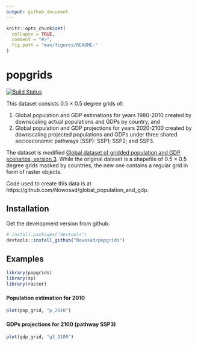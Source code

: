 ```yaml
---
output: github_document
---
```


<!-- README.md is generated from README.Rmd. Please edit that file -->

```r
knitr::opts_chunk$set(
  collapse = TRUE,
  comment = "#>",
  fig.path = "man/figures/README-"
)
```

# popgrids

[![Build Status](https://travis-ci.org/Nowosad/popgrids.png?branch=master)](https://travis-ci.org/Nowosad/popgrids)

This dataset consists 0.5 × 0.5 degree grids of: 

1. Global population and GDP estimations for years 1980-2010 created by downscaling actual populations and GDPs by country, and
2. Global population and GDP projections for years 2020-2100 created by downscaling projected populations and GDPs under three shared socioeconomic pathways (SSP): SSP1; SSP2; and SSP3.

The dataset is modified [Global dataset of gridded population and GDP scenarios, version 3](http://www.cger.nies.go.jp/gcp/population-and-gdp.html). 
While the original dataset is a shapefile of 0.5 × 0.5 degree grids masked by countries, the new one contains a regular grid in form of raster objects.

Code used to create this data is at https://github.com/Nowosad/global_population_and_gdp.

## Installation

Get the development version from github:

```r
# install.packages("devtools")
devtools::install_github("Nowosad/popgrids")
```

## Examples

```r
library(popgrids)
library(sp)
library(raster)
```

#### Population estimation for 2010

```r
plot(pop_grid, "p_2010")
```

#### GDPs projections for 2100 (pathway SSP3)

```r
plot(gdp_grid, "g3_2100")
```
